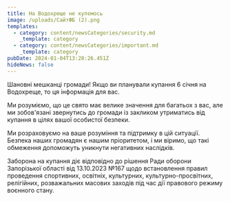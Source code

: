```yaml
---
title: На Водохреще не купємось
image: /uploads/СайтФБ (2).png
templates:
  - category: content/newsCategories/security.md
    _template: category
  - category: content/newsCategories/important.md
    _template: category
pubDate: 2024-01-04T13:28:26.451Z
hideNews: false
---
```


Шановні мешканці громади! Якщо ви планували купання 6 січня на Водохреще, то ця інформація для вас.

Ми розуміємо, що це свято має велике значення для багатьох з вас, але ми зобов'язані звернутись до громади із закликом утриматись від купання в цілях вашої особистої безпеки.

Ми розраховуємо на ваше розуміння та підтримку в цій ситуації. Безпека наших громадян є нашим пріоритетом, і ми віримо, що такі обмеження допоможуть уникнути негативних наслідків.

Заборона на купання діє відповідно до рішення Ради оборони Запорізької області від 13.10.2023 №167 щодо встановлення правил проведення спортивних, освітніх, культурних, культурно-просвітних, релігійних, розважальних масових заходів під час дії правового режиму воєнного стану.
